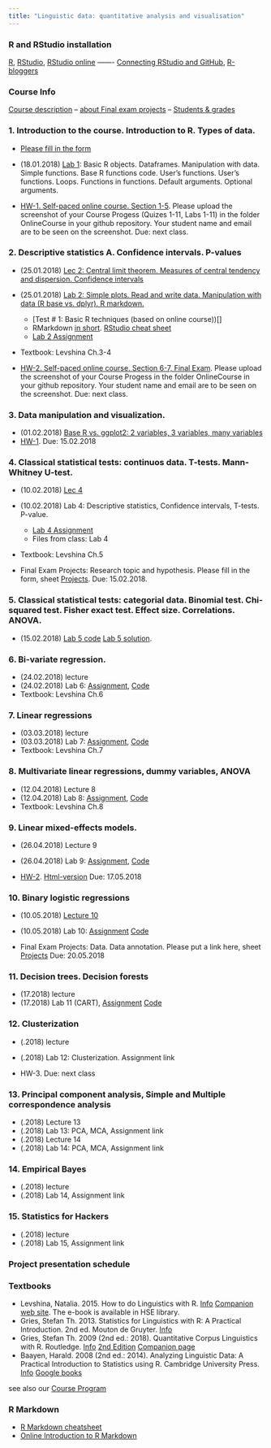 ```yaml
---
title: "Linguistic data: quantitative analysis and visualisation"
---
```


### R and RStudio installation
[R](https://www.r-project.org/), [RStudio](https://www.rstudio.com/products/rstudio/download/#download), [RStudio online](https://www.rollapp.com/app/rstudio) ------- [Connecting RStudio and GitHub](http://happygitwithr.com/rstudio-git-github.html), [R-bloggers](https://www.r-bloggers.com/)

### Course Info	
[Course description](https://agricolamz.github.io/2018-MAG_R_course/Lec_1_Course_description.html)
 -- [about Final exam projects](https://agricolamz.github.io/2018-MAG_R_course/projects.html)
 -- [Students & grades](https://docs.google.com/spreadsheets/d/1HdjLzF3jUXddq2N7pUpGn7P1tMJ4ut9mskucVjiNlwQ)   

### 1. Introduction to the course. Introduction to R. Types of data. 
* [Please fill in the form](https://docs.google.com/forms/d/e/1FAIpQLSeHEP4ivqpKUqPJpuruwbbOb_6x05m8ExA_YdiHer7gC3Hzng/viewform?usp=sf_link)  
* (18.01.2018)	[Lab 1](): Basic R objects. Dataframes. Manipulation with data. Simple functions. Base R functions code. User's functions. User's functions. Loops. Functions in functions. Default arguments. Optional arguments.  

* [HW-1. Self-paced online course. Section 1-5 ](https://www.edx.org/course/introduction-r-data-science-microsoft-dat204x-7). Please upload the screenshot of your Course Progess (Quizes 1-11, Labs 1-11) in the folder OnlineCourse in your github repository. Your student name and email are to be seen on the screenshot. Due: next class.

### 2. Descriptive statistics A. Confidence intervals. P-values
* (25.01.2018) [Lec 2: Central limit theorem. Measures of central tendency and dispersion. Confidence intervals]()  
* (25.01.2018) [Lab 2: Simple plots. Read and write data. Manipulation with data (R base vs. dplyr). R markdown.]() 
    * [Test # 1: Basic R techniques (based on online course))[]  
    * RMarkdown [in short](https://github.com/adam-p/markdown-here/wiki/Markdown-Cheatsheet). [RStudio cheat sheet](https://www.rstudio.com/wp-content/uploads/2016/03/rmarkdown-cheatsheet-2.0.pdf)  
    * [Lab 2 Assignment]()  
* Textbook: Levshina Ch.3-4  

* [HW-2. Self-paced online course. Section 6-7, Final Exam](https://www.edx.org/course/introduction-r-data-science-microsoft-dat204x-7).  Please upload the screenshot of your Course Progess in the folder OnlineCourse in your github repository. Your student name and email are to be seen on the screenshot. Due: next class.

### 3. Data manipulation and visualization.

*	(01.02.2018) [Base R vs. ggplot2: 2 variables, 3 variables, many variables](Lec_3_tidyverse.html)
* [HW-1](https://docs.google.com/forms/d/e/1FAIpQLSc2Z6snhSEZRVzHysYsUdKFkl4flE63AY4TFd-UrkmstV8s4g/viewform). Due: 15.02.2018

### 4. Classical statistical tests: continuos data. T-tests. Mann-Whitney U-test.
* (10.02.2018) [Lec 4](Lec_4_stats.html)
* (10.02.2018) Lab 4: Descriptive statistics, Confidence intervals, T-tests. P-value.
    * [Lab 4 Assignment](https://docs.google.com/forms/d/e/1FAIpQLSdGZSuPIyO7DOcObhkdwlvUFBQPGMm1uM0tXanSY7Loie0A1A/viewform)
    * Files from class: Lab 4
* Textbook: Levshina Ch.5  

* Final Exam Projects: Research topic and hypothesis. Please fill in the form, sheet [Projects](https://docs.google.com/spreadsheets/d/1HdjLzF3jUXddq2N7pUpGn7P1tMJ4ut9mskucVjiNlwQ). Due: 15.02.2018.

### 5. Classical statistical tests: categorial data. Binomial test. Chi-squared test. Fisher exact test. Effect size. Correlations. ANOVA.
* (15.02.2018) [Lab 5 code](https://raw.githubusercontent.com/agricolamz/2018-MAG_R_course/master/Lab5.Rmd)  [Lab 5 solution](https://agricolamz.github.io/2018-MAG_R_course/Lab_5.html).

### 6. Bi-variate regression.															
* (24.02.2018) lecture  
* (24.02.2018) Lab 6: [Assignment](https://docs.google.com/forms/d/e/1FAIpQLSctIDQQBsIGTMjkzuGiAEXVcE9N9EBPrKjkgyuUheVKHewvVQ/viewform), [Code](https://agricolamz.github.io/2018-MAG_R_course/Lab6.html)  
* Textbook: Levshina Ch.6 

### 7. Linear regressions											
* (03.03.2018) lecture  
* (03.03.2018) Lab 7: [Assignment](), [Code]()
* Textbook: Levshina Ch.7 

### 8. Multivariate linear regressions, dummy variables, ANOVA														
* (12.04.2018) Lecture 8
* (12.04.2018) Lab 8: [Assignment](https://raw.githubusercontent.com/agricolamz/2018-MAG_R_course/master/Lab8_assignment.Rmd), [Code](https://agricolamz.github.io/2018-MAG_R_course/Lab6.html)
* Textbook: Levshina Ch.8  

### 9. Linear mixed-effects models. 						
* (26.04.2018) Lecture 9
* (26.04.2018) Lab 9: [Assignment](https://docs.google.com/forms/d/e/1FAIpQLSfQAI87CVsjqbkw1XbvJw_dmj8tET1s-oT9jmQGx9miRRtcMQ/viewform?usp=sf_link), [Code](https://agricolamz.github.io/2018-MAG_R_course/Lab_9)

* [HW-2](https://raw.githubusercontent.com/agricolamz/2018-MAG_R_course/master/HW2_assignment.Rmd). [Html-version](https://agricolamz.github.io/2018-MAG_R_course/HW2) Due: 17.05.2018

### 10. Binary logistic regressions

* (10.05.2018) [Lecture 10](https://agricolamz.github.io/2018-MAG_R_course/docs/Lec10_Logistic_regression.html)
* (10.05.2018) Lab 10: [Assignment](https://raw.githubusercontent.com/agricolamz/2018-MAG_R_course/master/Lab10_assignment.Rmd) [Code](https://agricolamz.github.io/2018-MAG_R_course/Lab10)

* Final Exam Projects: Data. Data annotation. Please put a link here, sheet [Projects](https://docs.google.com/spreadsheets/d/1HdjLzF3jUXddq2N7pUpGn7P1tMJ4ut9mskucVjiNlwQ) Due: 20.05.2018

### 11. Decision trees. Decision forests											
* (17.2018) lecture
* (17.2018) Lab 11 (CART), [Assignment](https://goo.gl/forms/reyDIJ4NWbvR5Gbq1) [Code](https://agricolamz.github.io/2018-MAG_R_course/Lab11)

### 12. Clusterization

* (.2018) lecture
* (.2018) Lab 12: Clusterization. Assignment link

* HW-3. Due: next class

### 13. Principal component analysis, Simple and Multiple correspondence analysis

* (.2018) Lecture 13
* (.2018) Lab 13: PCA, MCA, Assignment link
* (.2018) Lecture 14
* (.2018) Lab 14: PCA, MCA, Assignment link

### 14. Empirical Bayes

* (.2018) lecture
* (.2018) Lab 14, Assignment link

### 15. Statistics for Hackers

* (.2018) lecture
* (.2018) Lab 15, Assignment link

### Project presentation schedule

### Textbooks

* Levshina, Natalia. 2015. How to do Linguistics with R. [Info](https://benjamins.com/#catalog/books/z.195/main) [Companion web site](https://benjamins.com/sites/z.195/). The e-book is available in HSE library. 
* Gries, Stefan Th. 2013. Statistics for Linguistics with R: A Practical Introduction. 2nd ed. Mouton de Gruyter. [Info](https://www.degruyter.com/view/product/203826) 
* Gries, Stefan Th. 2009 (2nd ed.: 2018). Quantitative Corpus Linguistics with R. Routledge. [Info](https://www.routledge.com/Quantitative-Corpus-Linguistics-with-R-A-Practical-Introduction/Gries/p/book/9780415962704) [2nd Edition](https://www.routledge.com/Quantitative-Corpus-Linguistics-with-R-A-Practical-Introduction-2nd-Edition/Gries/p/book/9781138816275) [Companion page](http://www.linguistics.ucsb.edu/faculty/stgries/research/qclwr/qclwr.html) 
* Baayen, Harald. 2008 (2nd ed.: 2014). Analyzing Linguistic Data: A Practical Introduction to Statistics using R. Cambridge University Press. [Info](http://www.cambridge.org/gb/academic/subjects/languages-linguistics/grammar-and-syntax/analyzing-linguistic-data-practical-introduction-statistics-using-r?format=AR) [Google books](https://books.google.ru/books?id=UvWkIg5E4foC&printsec=frontcover&source=gbs_ge_summary_r&cad=0#v=onepage&q&f=false) 

see also our [Course Program](https://www.hse.ru/data/2016/09/19/1117082144/program-1549532002-kSLnTng0SN.pdf)

### R Markdown

* [R Markdown cheatsheet](https://www.rstudio.com/wp-content/uploads/2016/03/rmarkdown-cheatsheet-2.0.pdf)
* [Online Introduction to R Markdown](http://rmarkdown.rstudio.com/lesson-1.html)
